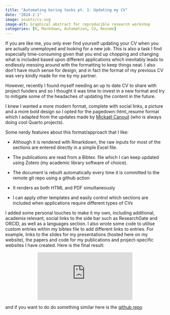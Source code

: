 ```yaml
---
title: "Automating boring tasks pt. 1: Updating my CV"
date: "2024-2-1"
image: assets/cv.svg
image-alt: Graphical abstract for reproducible research workshop
categories: [R, Markdown, Automation, CV, Resume]
---
```


If you are like me, you only ever find yourself updating your CV when you are actually unemployed and looking for a new job. This is also a task I find especially time-consuming given that you end up chopping and changing what is included based upon different applications which inevitably leads to endlessly messing around with the formatting to keep things neat. I also don't have much sense for design, and in fact the format of my previous CV was very kindly made for me by my partner.

However, recently I found myself needing an up to date CV to share with project funders and so I thought it was time to invest in a new format and try to mitigate some of the headaches of updating the content in the future.

I knew I wanted a more modern format, complete with social links, a picture and a more bold design so I opted for the pagedown::html_resume format which I adapted from the updates made by [Mickaël Canouil](https://github.com/mcanouil) (who is always doing cool Quarto projects).

Some nerdy features about this format/approach that I like:

-   Although it is rendered with Rmarkdown, the raw inputs for most of the sections are entered directly in a simple Excel file.

-   The publications are read from a Bibtex. file which I can keep updated using Zotero (my academic library software of choice).

-   The document is rebuilt automatically every time it is committed to the remote git repo using a github action

-   It renders as both HTML and PDF simultaneously

-   I can apply other templates and easily control which sections are included when applications require different types of CVs

I added some personal touches to make it my own, including additional, academia relevant, social links to the side bar such as ResearchGate and ORCID, as well as a languages section. I also wrote some code to utilise custom entries within my bibtex file to add different links to entries. For example, links to the slides for my presentations (hosted here on my website), the papers and code for my publications and project-specific websites I have created. Here is the final result:

```{=html}
<div class="embed-container">
  <p align="center"><iframe src= "https://blenback.github.io/curriculum-vitae/" style="border: 0.5px" ></iframe
  /p>
</div>
```
and if you want to do do something similar here is the [github repo]()
